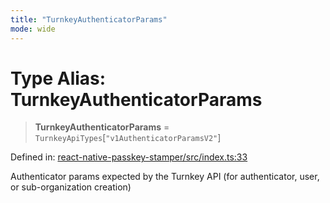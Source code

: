 ```yaml
---
title: "TurnkeyAuthenticatorParams"
mode: wide
---
```

  
# Type Alias: TurnkeyAuthenticatorParams

> **TurnkeyAuthenticatorParams** = `TurnkeyApiTypes`\[`"v1AuthenticatorParamsV2"`\]

Defined in: [react-native-passkey-stamper/src/index.ts:33](https://github.com/tkhq/sdk/blob/d88b5e1f9a6cca8e54e61f8a127aa90fcebeaa2e/packages/react-native-passkey-stamper/src/index.ts#L33)

Authenticator params expected by the Turnkey API (for authenticator, user, or sub-organization creation)
